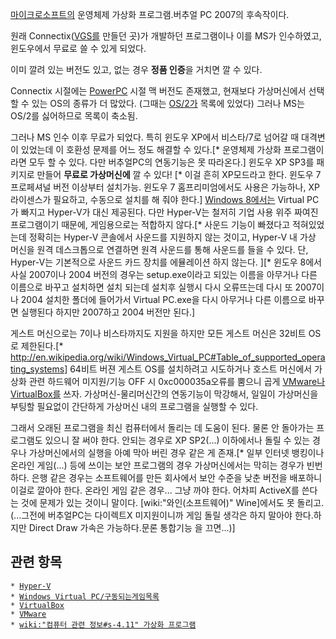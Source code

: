 [[마이크로소프트]]의 운영체제 가상화 프로그램.버추얼 PC 2007의 후속작이다.

원래 Connectix([[VGS]]를 만들던 곳)가 개발하던 프로그램이나 이를 MS가 인수하였고, 윈도우에서 무료로 쓸 수 있게 되었다.

이미 깔려 있는 버전도 있고, 없는 경우 '''정품 인증'''을 거치면 깔 수 있다.

Connectix 시절에는 [[PowerPC]] 시절 맥 버전도 존재했고, 현재보다 가상머신에서 선택할 수 있는 OS의 종류가 더 많았다. (그때는 [[OS/2]]가 목록에 있었다) 그러나 MS는 OS/2를 싫어하므로 목록이 축소됨.

그러나 MS 인수 이후 무료가 되었다. 특히 윈도우 XP에서 비스타/7로 넘어갈 때 대격변이 있었는데 이 호환성 문제를 어느 정도 해결할 수 있다.[* 운영체제 가상화 프로그램이라면 모두 할 수 있다. 다만 버추얼PC의 연동기능은 못 따라온다.] 윈도우 XP SP3를 패키지로 만들어 '''무료로 가상머신에''' 깔 수 있다! [* 이걸 흔히 XP모드라고 한다. 윈도우 7 프로페셔널 버전 이상부터 설치가능. 윈도우 7 홈프리미엄에서도 사용은 가능하나, XP 라이센스가 필요하고, 수동으로 설치를 해 줘야 한다.] [[Windows 8]]에서는 Virtual PC가 빠지고 Hyper-V가 대신 제공된다. 다만 Hyper-V는 철저히 기업 사용 위주 짜여진 프로그램이기 때문에, 게임용으로는 적합하지 않다.[* 사운드 기능이 빠졌다고 적혀있었는데 정확히는 Hyper-V 콘솔에서 사운드를 지원하지 않는 것이고, Hyper-V 내 가상 머신을 원격 데스크톱으로 연결하면 원격 사운드를 통해 사운드를 들을 수 있다. 단, Hyper-V는 기본적으로 사운드 카드 장치를 에뮬레이션 하지 않는다. ][* 윈도우 8에서 사실 2007이나 2004 버전의 경우는 setup.exe이라고 되있는 이름을 아무거나 다른 이름으로 바꾸고 설치하면 설치 되는데 설치후 실행시 다시 오류뜨는데 다시 또 2007이나 2004 설치한 폴더에 들어가서 Virtual PC.exe을 다시 아무거나 다른 이름으로 바꾸면 실행된다 하지만 2007하고 2004 버전만 된다.]


게스트 머신으로는 7이나 비스타까지도 지원을 하지만 모든 게스트 머신은 32비트 OS로 제한된다.[* http://en.wikipedia.org/wiki/Windows_Virtual_PC#Table_of_supported_operating_systems]
64비트 버젼 게스트 OS를 설치하려고 시도하거나 호스트 머신에서 가상화 관련 하드웨어 미지원/기능 OFF 시 0xc000035a오류를 뿜으니 곱게 [[VMware]]나 [[VirtualBox]]를 쓰자.
가상머신-물리머신간의 연동기능이 막강해서, 일일이 가상머신을 부팅할 필요없이 간단하게 가상머신 내의 프로그램을 실행할 수 있다.

그래서 오래된 프로그램을 최신 컴퓨터에서 돌리는 데 도움이 된다. 물론 안 돌아가는 프로그램도 있으니 잘 써야 한다. 안되는 경우로 XP SP2(...) 이하에서나 돌릴 수 있는 경우나 가상머신에서의 실행을 아예 막아 버린 경우 같은 게 존재.[* 일부 인터넷 뱅킹이나 온라인 게임(...) 등에 쓰이는 보안 프로그램의 경우 가상머신에서는 막히는 경우가 빈번하다. 은행 같은 경우는 소프트웨어를 만든 회사에서 보안 수준을 낮춘 버전을 배포하니 이걸로 깔아야 한다. 온라인 게임 같은 경우... 그냥 까야 한다. 어차피 ActiveX를 쓴다는 것에 문제가 있는 것이니 말이다. [wiki:"와인(소프트웨어)" Wine]에서도 못 돌리고.(...그전에 버추얼PC는 다이렉트X 미지원이니까 게임 돌릴 생각은 하지 말아야 한다.하지만 Direct Draw 가속은 가능하다.문론 통합기능 을 끄면...)]

== 관련 항목 ==
 * [[Hyper-V]]
 * [[Windows Virtual PC/구동되는게임목록]]
 * [[VirtualBox]]
 * [[VMware]]
 * [[wiki:"컴퓨터 관련 정보#s-4.11" 가상화 프로그램]]
